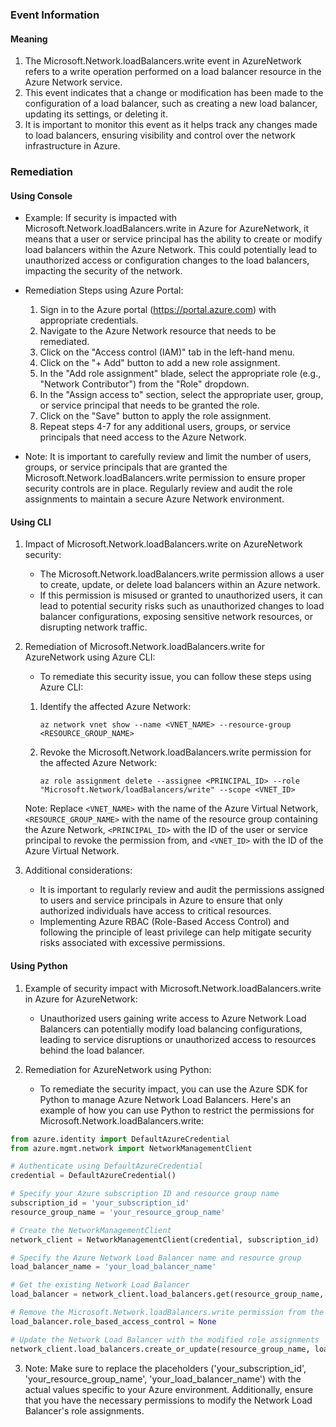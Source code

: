 
### Event Information

#### Meaning

1. The Microsoft.Network.loadBalancers.write event in AzureNetwork refers to a write operation performed on a load balancer resource in the Azure Network service.
2. This event indicates that a change or modification has been made to the configuration of a load balancer, such as creating a new load balancer, updating its settings, or deleting it.
3. It is important to monitor this event as it helps track any changes made to load balancers, ensuring visibility and control over the network infrastructure in Azure.

### Remediation

#### Using Console

- Example: If security is impacted with Microsoft.Network.loadBalancers.write in Azure for AzureNetwork, it means that a user or service principal has the ability to create or modify load balancers within the Azure Network. This could potentially lead to unauthorized access or configuration changes to the load balancers, impacting the security of the network.

- Remediation Steps using Azure Portal:
  1. Sign in to the Azure portal (https://portal.azure.com) with appropriate credentials.
  2. Navigate to the Azure Network resource that needs to be remediated.
  3. Click on the "Access control (IAM)" tab in the left-hand menu.
  4. Click on the "+ Add" button to add a new role assignment.
  5. In the "Add role assignment" blade, select the appropriate role (e.g., "Network Contributor") from the "Role" dropdown.
  6. In the "Assign access to" section, select the appropriate user, group, or service principal that needs to be granted the role.
  7. Click on the "Save" button to apply the role assignment.
  8. Repeat steps 4-7 for any additional users, groups, or service principals that need access to the Azure Network.

- Note: It is important to carefully review and limit the number of users, groups, or service principals that are granted the Microsoft.Network.loadBalancers.write permission to ensure proper security controls are in place. Regularly review and audit the role assignments to maintain a secure Azure Network environment.

#### Using CLI

1. Impact of Microsoft.Network.loadBalancers.write on AzureNetwork security:
   - The Microsoft.Network.loadBalancers.write permission allows a user to create, update, or delete load balancers within an Azure network.
   - If this permission is misused or granted to unauthorized users, it can lead to potential security risks such as unauthorized changes to load balancer configurations, exposing sensitive network resources, or disrupting network traffic.

2. Remediation of Microsoft.Network.loadBalancers.write for AzureNetwork using Azure CLI:
   - To remediate this security issue, you can follow these steps using Azure CLI:

   1. Identify the affected Azure Network:
      ```
      az network vnet show --name <VNET_NAME> --resource-group <RESOURCE_GROUP_NAME>
      ```

   2. Revoke the Microsoft.Network.loadBalancers.write permission for the affected Azure Network:
      ```
      az role assignment delete --assignee <PRINCIPAL_ID> --role "Microsoft.Network/loadBalancers/write" --scope <VNET_ID>
      ```

   Note: Replace `<VNET_NAME>` with the name of the Azure Virtual Network, `<RESOURCE_GROUP_NAME>` with the name of the resource group containing the Azure Network, `<PRINCIPAL_ID>` with the ID of the user or service principal to revoke the permission from, and `<VNET_ID>` with the ID of the Azure Virtual Network.

3. Additional considerations:
   - It is important to regularly review and audit the permissions assigned to users and service principals in Azure to ensure that only authorized individuals have access to critical resources.
   - Implementing Azure RBAC (Role-Based Access Control) and following the principle of least privilege can help mitigate security risks associated with excessive permissions.

#### Using Python

1. Example of security impact with Microsoft.Network.loadBalancers.write in Azure for AzureNetwork:
   - Unauthorized users gaining write access to Azure Network Load Balancers can potentially modify load balancing configurations, leading to service disruptions or unauthorized access to resources behind the load balancer.

2. Remediation for AzureNetwork using Python:
   - To remediate the security impact, you can use the Azure SDK for Python to manage Azure Network Load Balancers. Here's an example of how you can use Python to restrict the permissions for Microsoft.Network.loadBalancers.write:

```python
from azure.identity import DefaultAzureCredential
from azure.mgmt.network import NetworkManagementClient

# Authenticate using DefaultAzureCredential
credential = DefaultAzureCredential()

# Specify your Azure subscription ID and resource group name
subscription_id = 'your_subscription_id'
resource_group_name = 'your_resource_group_name'

# Create the NetworkManagementClient
network_client = NetworkManagementClient(credential, subscription_id)

# Specify the Azure Network Load Balancer name and resource group
load_balancer_name = 'your_load_balancer_name'

# Get the existing Network Load Balancer
load_balancer = network_client.load_balancers.get(resource_group_name, load_balancer_name)

# Remove the Microsoft.Network.loadBalancers.write permission from the Network Load Balancer's role assignments
load_balancer.role_based_access_control = None

# Update the Network Load Balancer with the modified role assignments
network_client.load_balancers.create_or_update(resource_group_name, load_balancer_name, load_balancer)
```

3. Note: Make sure to replace the placeholders ('your_subscription_id', 'your_resource_group_name', 'your_load_balancer_name') with the actual values specific to your Azure environment. Additionally, ensure that you have the necessary permissions to modify the Network Load Balancer's role assignments.

